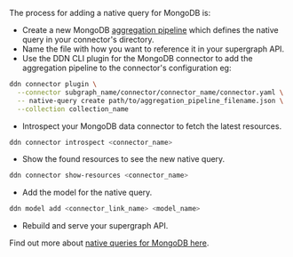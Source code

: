 The process for adding a native query for MongoDB is:

- Create a new MongoDB [aggregation pipeline](/reference/connectors/mongodb/native-operations/native-queries.mdx) which
  defines the native query in your connector's directory.
- Name the file with how you want to reference it in your supergraph API.
- Use the DDN CLI plugin for the MongoDB connector to add the aggregation pipeline to the connector's configuration eg:

```bash
ddn connector plugin \
  --connector subgraph_name/connector/connector_name/connector.yaml \
  -- native-query create path/to/aggregation_pipeline_filename.json \
  --collection collection_name
```

- Introspect your MongoDB data connector to fetch the latest resources.

```bash
ddn connector introspect <connector_name>
```

- Show the found resources to see the new native query.

```bash
ddn connector show-resources <connector_name>
```

- Add the model for the native query.

```bash
ddn model add <connector_link_name> <model_name>
```

- Rebuild and serve your supergraph API.

Find out more about
[native queries for MongoDB here](/reference/connectors/mongodb/native-operations/native-queries.mdx).
